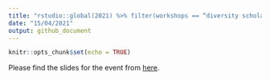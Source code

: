 ```yaml
---
title: "rstudio::global(2021) %>% filter(workshops == “diversity scholars”) %>% summarize() "
date: "15/04/2021"
output: github_document
---
```


```r
knitr::opts_chunk$set(echo = TRUE)
```

Please find the slides for the event from [here](https://shaziaruybal.github.io/rstudioglobal2021-divscholar-recap/#p1). 